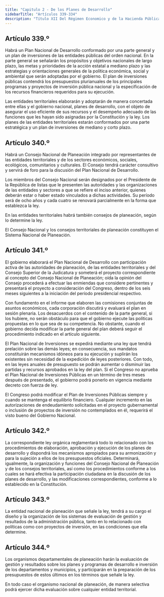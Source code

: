 ```yaml
---
title: "Capitulo 2 - De los Planes de Desarrollo"
sidebarTitle: "Artículos 339-334"
description: "Título XII Del Régimen Economico y de la Hacienda Pública - Capitulo 2 - De los Planes de Desarrollo"
---
```


## Artículo 339.º

Habrá un Plan Nacional de Desarrollo conformado por una parte general y un plan de inversiones de las entidades públicas del orden nacional. En la parte general se señalarán los propósitos y objetivos nacionales de largo plazo, las metas y prioridades de la acción estatal a mediano plazo y las estrategias y orientaciones generales de la política económica, social y ambiental que serán adoptadas por el gobierno. El plan de inversiones públicas contendrá los presupuestos plurianuales de los principales programas y proyectos de inversión pública nacional y la especificación de los recursos financieros requeridos para su ejecución.

Las entidades territoriales elaborarán y adoptarán de manera concertada entre ellas y el gobierno nacional, planes de desarrollo, con el objeto de asegurar el uso eficiente de sus recursos y el desempeño adecuado de las funciones que les hayan sido asignadas por la Constitución y la ley. Los planes de las entidades territoriales estarán conformados por una parte estratégica y un plan de inversiones de mediano y corto plazo.

## Artículo 340.º

Habrá un Consejo Nacional de Planeación integrado por representantes de las entidades territoriales y de los sectores económicos, sociales, ecológicos, comunitarios y culturales. El Consejo tendrá carácter consultivo y servirá de foro para la discusión del Plan Nacional de Desarrollo.

Los miembros del Consejo Nacional serán designados por el Presidente de la República de listas que le presenten las autoridades y las organizaciones de las entidades y sectores a que se refiere el inciso anterior, quienes deberán estar o haber estado vinculados a dichas actividades. Su período será de ocho años y cada cuatro se renovará parcialmente en la forma que establezca la ley.

En las entidades territoriales habrá también consejos de planeación, según lo determine la ley.

El Consejo Nacional y los consejos territoriales de planeación constituyen el Sistema Nacional de Planeación.

## Artículo 341.º

El gobierno elaborará el Plan Nacional de Desarrollo con participación activa de las autoridades de planeación, de las entidades territoriales y del Consejo Superior de la Judicatura y someterá el proyecto correspondiente al concepto del Consejo Nacional de Planeación; oída la opinión del Consejo procederá a efectuar las enmiendas que considere pertinentes y presentará el proyecto a consideración del Congreso, dentro de los seis meses siguientes a la iniciación del período presidencial respectivo.

Con fundamento en el informe que elaboren las comisiones conjuntas de asuntos económicos, cada corporación discutirá y evaluará el plan en sesión plenaria. Los desacuerdos con el contenido de la parte general, si los hubiere, no serán obstáculo para que el gobierno ejecute las políticas propuestas en lo que sea de su competencia. No obstante, cuando el gobierno decida modificar la parte general del plan deberá seguir el procedimiento indicado en el artículo siguiente.

El Plan Nacional de Inversiones se expedirá mediante una ley que tendrá prelación sobre las demás leyes; en consecuencia, sus mandatos constituirán mecanismos idóneos para su ejecución y suplirán los existentes sin necesidad de la expedición de leyes posteriores. Con todo, en las leyes anuales de presupuesto se podrán aumentar o disminuir las partidas y recursos aprobados en la ley del plan. Si el Congreso no aprueba el Plan Nacional de Inversiones Públicas en un término de tres meses después de presentado, el gobierno podrá ponerlo en vigencia mediante decreto con fuerza de ley.

El Congreso podrá modificar el Plan de Inversiones Públicas siempre y cuando se mantenga el equilibrio financiero. Cualquier incremento en las autorizaciones de endeudamiento solicitadas en el proyecto gubernamental o inclusión de proyectos de inversión no contemplados en él, requerirá el visto bueno del Gobierno Nacional.

## Artículo 342.º

La correspondiente ley orgánica reglamentará todo lo relacionado con los procedimientos de elaboración, aprobación y ejecución de los planes de desarrollo y dispondrá los mecanismos apropiados para su armonización y para la sujeción a ellos de los presupuestos oficiales. Determinará, igualmente, la organización y funciones del Consejo Nacional de Planeación y de los consejos territoriales, así como los procedimientos conforme a los cuales se hará efectiva la participación ciudadana en la discusión de los planes de desarrollo, y las modificaciones correspondientes, conforme a lo establecido en la Constitución.

## Artículo 343.º

La entidad nacional de planeación que señale la ley, tendrá a su cargo el diseño y la organización de los sistemas de evaluación de gestión y resultados de la administración pública, tanto en lo relacionado con políticas como con proyectos de inversión, en las condiciones que ella determine.

## Artículo 344.º

Los organismos departamentales de planeación harán la evaluación de gestión y resultados sobre los planes y programas de desarrollo e inversión de los departamentos y municipios, y participarán en la preparación de los presupuestos de estos últimos en los términos que señale la ley.

En todo caso el organismo nacional de planeación, de manera selectiva podrá ejercer dicha evaluación sobre cualquier entidad territorial.
